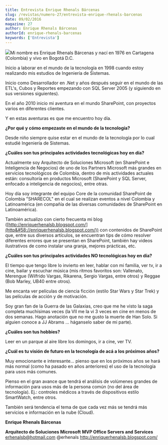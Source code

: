 ```yaml
---
title: Entrevista Enrique Rhenals Bárcenas
slug: /revistas/numero-27/entrevista-enrique-rhenals-barcenas
date: 09/02/2016
magazine: 27
author: Enrique Rhenals Bárcenas
authorId: enrique-rhenals-barcenas
keywords: ['Entrevista']
---
```






​![](/../images/autores/enrique-rhenals-barcenas.png#author)Mi nombre es Enrique Rhenals Bárcenas y nací en 1976 en Cartagena (Colombia) y vivo en Bogotá D.C.

Inicio a laborar en el mundo de la tecnología en 1998 cuando estoy realizando mis estudios de Ingeniería de Sistemas.

Inicio como Desarrollador en .Net y años después seguir en el mundo de las ETL's, Cubos y Reportes empezando con SQL Server 2005 (y siguiendo en sus versiones siguientes).

En el año 2010 inicio mi aventura en el mundo SharePoint, con proyectos varios en diferentes clientes.

Y en estas aventuras es que me encuentro hoy día.

**¿Por qué y cómo empezaste en el mundo de la tecnología?**

Desde niño siempre quise estar en el mundo de la tecnología por lo cual estudié Ingeniería de Sistemas.

**¿Cuáles son tus principales actividades tecnológicas hoy en día?**

Actualmente soy Arquitecto de Soluciones Microsoft (en SharePoint e Inteligencia de Negocios) de uno de los Partners Microsoft más grandes en servicios tecnológicos de Colombia, dentro de mis actividades actuales están: consultoría en productos Microsoft (SharePoint y SQL Server, enfocado a inteligencia de negocios), entre otras.

Hoy día soy integrante del equipo Core de la comunidad SharePoint de Colombia "SHARECOL" en el cual se realizan eventos a nivel Colombia y Latinoamérica (en compañía de las diversas comunidades de SharePoint en Latinoamérica).

También actualizo con cierto frecuenta mi blog ([http://enriquerhenalsb.blogspot.com/](http&#58;//enriquerhenalsb.blogspot.com/)) con contenidos de SharePoint que, entre sus diversos artículos, se encuentran tips de cómo resolver diferentes errores que se presentan en SharePoint, también hay videos ilustrativos de como instalar una granja, mejores prácticas, etc.

**¿Cuáles son tus principales actividades NO tecnológicas hoy en día?**

El tiempo que tengo libre lo invierto en leer, hablar con mi familia, ver tv, ir a cine, bailar y escuchar música (mis ritmos favoritos son: Vallenato, Merengue (Wilfrido Vargas, Rikarena, Sergio Vargas, entre otros) y Reggae (Bob Marley, UB40 entre otros).

Me encanta ver películas de ciencia ficción (estilo Star Wars y Star Trek) y las películas de acción y de motivación.

Soy gran fan de la Guerra de las Galaxias, creo que me he visto la saga completa muchísimas veces (la VII me la vi 3 veces en cine en menos de dos semanas. Hago anotación que no me gusto la muerte de Han Solo. Si alguien conoce a JJ Abrams … háganselo saber de mi parte).

**¿Cuáles son tus hobbies?**

Leer en un parque al aire libre los domingos, ir a cine, ver TV.

**¿Cuál es tu visión de futuro en la tecnología de acá a los próximos años?**

Muy emocionante e interesante… pienso que en los próximos años se hará más normal (como ha pasado en años anteriores) el uso de la tecnología para usos más comunes.

Pienso en el gran avance que tendrá el análisis de volúmenes grandes de información para usos más de la persona común (no del área de tecnología). Ej.: controles médicos a través de dispositivos estilo SmartWatch, entre otros.

También será tendencia el tema de que cada vez más se tendrá más servicios e información en la nube (Cloud).



**Enrique Rhenals Bárcenas**

**Arquitecto de Soluciones Microsoft**
**MVP Office Servers and Services**
 erhenalsb@hotmail.com
 @erhenals
 http://enriquerhenalsb.blogspot.com/

